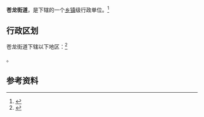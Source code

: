 {{中国乡级行政区|52/03/82/003/000}}

'''苍龙街道'''，是{{PRC admin/fullname|52/03/82/003/000|3}}下辖的一个[[乡镇|乡镇]]级行政单位。<ref>{{PRC admin/ref sgc|{{PRC admin/parent|52/03/82/003/000}}}}</ref>

== 行政区划 ==

苍龙街道下辖以下地区：<ref>{{PRC admin/ref sgc|52/03/82/003/000}}</ref>

{{PRC admin/children|52/03/82/003/000}}。

== 参考资料 ==

{{reflist}}

{{行政区划小作品}}
{{PRC admin/navcat|52/03/82/003/000}}